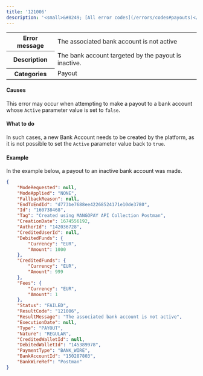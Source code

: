 ```yaml
---
title: '121006'  
description: '<small>&#8249; [All error codes](/errors/codes#payouts)</small>'
---
```

  
<table>
    <tbody>
        <tr>
            <th class="header"><strong>Error message</strong></th>
            <td class="table-content">The associated bank account is not active</td>
        </tr>
        <tr>
            <th class="header"><strong>Description</strong></th>
            <td class="table-content">The bank account targeted by the payout is inactive.</td>
        </tr>
        <tr>
            <th class="header"><strong>Categories</strong></th>
            <td class="table-content">  
<div class="label">Payout</div>
</td>
        </tr>
    </tbody>
</table>  

#### Causes  

This error may occur when attempting to make a payout to a bank account whose `Active` parameter value is set to `false`.  

#### What to do  

In such cases, a new Bank Account needs to be created by the platform, as it is not possible to set the `Active` parameter value back to `true`.  

#### Example  

In the example below, a payout to an inactive bank account was made.  
```json API Response
{
    "ModeRequested": null,
    "ModeApplied": "NONE",
    "FallbackReason": null,
    "EndToEndId": "d773be7688ee42268524171e10de3780",
    "Id": "160738468",
    "Tag": "Created using MANGOPAY API Collection Postman",
    "CreationDate": 1674556192,
    "AuthorId": "142036728",
    "CreditedUserId": null,
    "DebitedFunds": {
        "Currency": "EUR",
        "Amount": 1000
    },
    "CreditedFunds": {
        "Currency": "EUR",
        "Amount": 999
    },
    "Fees": {
        "Currency": "EUR",
        "Amount": 1
    },
    "Status": "FAILED",
    "ResultCode": "121006",
    "ResultMessage": "The associated bank account is not active",
    "ExecutionDate": null,
    "Type": "PAYOUT",
    "Nature": "REGULAR",
    "CreditedWalletId": null,
    "DebitedWalletId": "145389978",
    "PaymentType": "BANK_WIRE",
    "BankAccountId": "150287803",
    "BankWireRef": "Postman"
}
```